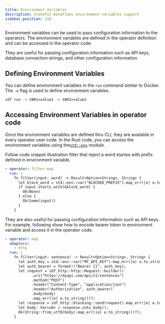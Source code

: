 ```yaml
---
title: Environment Variables
description: Stateful Dataflows environment variables support
sidebar_position: 110
---
```


Environment variables can be used to pass configuration information to the operators.  The environment variables are defined in the operator definition and can be accessed in the operator code.

They are useful for passing configuration information such as API keys, database connection strings, and other configuration information.

## Defining Environment Variables

You can define environment variables in the `run` command similar to Docker.  The `-e` flag is used to define environment variables.

```bash
sdf run -e VAR1=value1 -e VAR2=value2
```

## Accessing Environment Variables in operator code

Once the environment variables are defined thru CLI, they are available in every operator user code.  In the Rust code, you can access the environment variables using the[`std::env`](https://doc.rust-lang.org/std/env/index.html) module.

Follow code snippet illustration filter that reject a word startes with prefix defined in environment variable.

```yaml
- operator: filter-map
  run: |
    fn filter(input: word) -> Result<Option<String>, String> {
      let block_word = std::env::var("BLOCKED_PREFIX").map_err(|e| e.to_string())?;
      if input.starts_with(&block_word) {
        Ok(None)
      } else {
        Ok(Some(input))
      }
    }
```

They are also useful for passing configuration information such as API keys.  For example, following show how to encode bearer token in environment variable and access it in the operator code.

```yaml
- operator: map
  adaptors:
    - http
  run: |
    fn filter(input: sentence) -> Result<Option<String>, String> {
      let auth_key = std::env::var("MY_API_KEY").map_err(|e| e.to_string())?;
      let auth_bearer = format!("Bearer {}", auth_key);
      let request = sdf_http::http::Request::builder()
            .uri("https://myapi.com/api/v1/sentences")
            .method("POST")
            .header("Content-Type", "application/json")
            .header("Authorization", auth_bearer)
            .body(body)
            .map_err(|e| e.to_string())?;
      let response = sdf_http::blocking::send(request).map_err(|e| e.to_string())?;
      let body: Vec<u8> = response.into_body();
      Ok(String::from_utf8(body).map_err(|e| e.to_string())?);
    }
```
